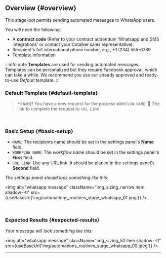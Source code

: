 
## Overview {#overview}

This stage-bot permits sending automated messages to WhatsApp users.

You will need the following:
- A **contract code** (Refer to your contract addendum 'Whatsapp and SMS Integrations' or contact your Cotalker sales representative).
- Recipient's full international phone number, e.g., +1 (234) 555-6789
- Template information

:::info note
**Templates** are used for sending automated messages. Templates can be personalized but they require Facebook approval, which can take a while. We recommend you use our already approved and ready-to-use _Default_ template.
:::

<div className="alert alert--secondary">

### <span className="hero__subtitle">Default Template</span> {#default-template}

> Hi `NAME`! You have a new request for the process `WORKFLOW NAME`. 
> 📝 The link to complete the request is: `URL LINK`

<br/>

### <span className="hero__subtitle">Basic Setup</span> {#basic-setup}

- `NAME`: The recipients name should be set in the settings panel's **Name** field.
- `WORKFLOW NAME`: The _workflow name_ should be set in the settings panel's **First** field.
- `URL LINK`: Use any URL link. It should be placed in the settings panel's **Second** field.

_The settings panel should look something like this:_

<img alt="whatsapp message" className="img_sizing_narrow item shadow--tl" src={useBaseUrl('img/automations_routines_stage_whatsapp_01.png')} />
<br/>

</div>
<br/>

### Expected Results {#expected-results}

_Your message will look something like this:_

<img alt="whatsapp message" className="img_sizing_50 item shadow--tl" src={useBaseUrl('img/automations_routines_stage_whatsapp_00.jpeg')} />
<br/>

-----



